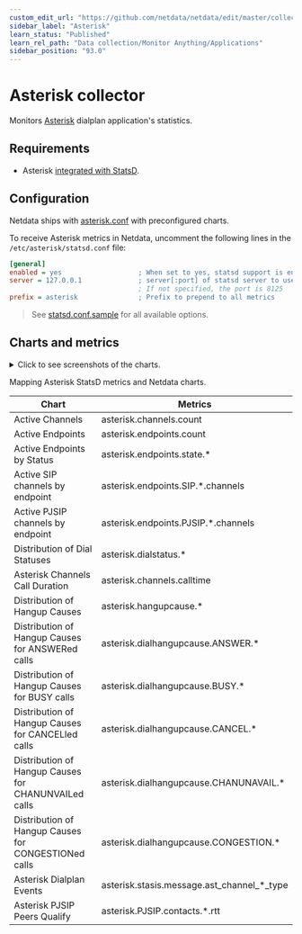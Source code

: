 ```yaml
---
custom_edit_url: "https://github.com/netdata/netdata/edit/master/collectors/statsd.plugin/asterisk.md"
sidebar_label: "Asterisk"
learn_status: "Published"
learn_rel_path: "Data collection/Monitor Anything/Applications"
sidebar_position: "93.0"
---
```



# Asterisk collector

Monitors [Asterisk](https://www.asterisk.org/) dialplan application's statistics.

## Requirements

- Asterisk [integrated with StatsD](https://www.asterisk.org/integrating-asterisk-with-statsd/).

## Configuration

Netdata ships
with [asterisk.conf](https://github.com/netdata/netdata/blob/master/collectors/statsd.plugin/asterisk.conf) with
preconfigured charts.

To receive Asterisk metrics in Netdata, uncomment the following lines in the `/etc/asterisk/statsd.conf` file:

```ini
[general]
enabled = yes                   ; When set to yes, statsd support is enabled
server = 127.0.0.1              ; server[:port] of statsd server to use.
                                ; If not specified, the port is 8125
prefix = asterisk               ; Prefix to prepend to all metrics
```

> See [statsd.conf.sample](https://github.com/asterisk/asterisk/blob/master/configs/samples/statsd.conf.sample) for all available options.

## Charts and metrics

<details><summary>Click to see screenshots of the charts.</summary>

![image](https://user-images.githubusercontent.com/2662304/158055351-fcc7a7fb-9b95-4656-bdc6-2e5f5a909215.png)
![image](https://user-images.githubusercontent.com/2662304/158055367-cfd25cd5-d71a-4bab-8cd1-bfcc47bc7312.png)

</details>

Mapping Asterisk StatsD metrics and Netdata charts.

| Chart                                                | Metrics                                    |
|------------------------------------------------------|--------------------------------------------|
| Active Channels                                      | asterisk.channels.count                    |
| Active Endpoints                                     | asterisk.endpoints.count                   |
| Active Endpoints by Status                           | asterisk.endpoints.state.*                 |
| Active SIP channels by endpoint                      | asterisk.endpoints.SIP.*.channels          |
| Active PJSIP channels by endpoint                    | asterisk.endpoints.PJSIP.*.channels        |
| Distribution of Dial Statuses                        | asterisk.dialstatus.*                      |
| Asterisk Channels Call Duration                      | asterisk.channels.calltime                 |
| Distribution of Hangup Causes                        | asterisk.hangupcause.*                     |
| Distribution of Hangup Causes for ANSWERed calls     | asterisk.dialhangupcause.ANSWER.*          |
| Distribution of Hangup Causes for BUSY calls         | asterisk.dialhangupcause.BUSY.*            |
| Distribution of Hangup Causes for CANCELled calls    | asterisk.dialhangupcause.CANCEL.*          |
| Distribution of Hangup Causes for CHANUNVAILed calls | asterisk.dialhangupcause.CHANUNAVAIL.*     |
| Distribution of Hangup Causes for CONGESTIONed calls | asterisk.dialhangupcause.CONGESTION.*      |
| Asterisk Dialplan Events                             | asterisk.stasis.message.ast_channel_*_type |
| Asterisk PJSIP Peers Qualify                         | asterisk.PJSIP.contacts.*.rtt              |
